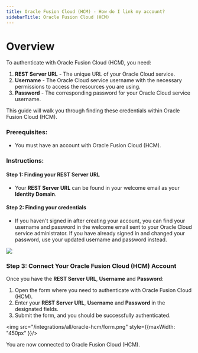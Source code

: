 ```yaml
---
title: Oracle Fusion Cloud (HCM) - How do I link my account?
sidebarTitle: Oracle Fusion Cloud (HCM)
---
```



# Overview

To authenticate with Oracle Fusion Cloud (HCM), you need:
1. **REST Server URL** - The unique URL of your Oracle Cloud service.
2. **Username** - The Oracle Cloud service username with the necessary permissions to access the resources you are using.
3. **Password** - The corresponding password for your Oracle Cloud service username.

This guide will walk you through finding these credentials within Oracle Fusion Cloud (HCM).

### Prerequisites:

- You must have an account with Oracle Fusion Cloud (HCM).

### Instructions:

#### Step 1: Finding your REST Server URL
- Your **REST Server URL** can be found in your welcome email as your **Identity Domain**.

#### Step 2: Finding your credentials
- If you haven't signed in after creating your account, you can find your username and password in the welcome email sent to your Oracle Cloud service administrator. If you have already signed in and changed your password, use your updated username and password instead.
<img src="/integrations/all/oracle-hcm/welcome-email.jpg" />

### Step 3: Connect Your Oracle Fusion Cloud (HCM) Account

Once you have the **REST Server URL**, **Username** and **Password**:
1. Open the form where you need to authenticate with Oracle Fusion Cloud (HCM).
2. Enter your **REST Server URL**, **Username** and **Password** in the designated fields.
3. Submit the form, and you should be successfully authenticated.


<img src="/integrations/all/oracle-hcm/form.png" style={{maxWidth: "450px" }}/>

You are now connected to Oracle Fusion Cloud (HCM).
